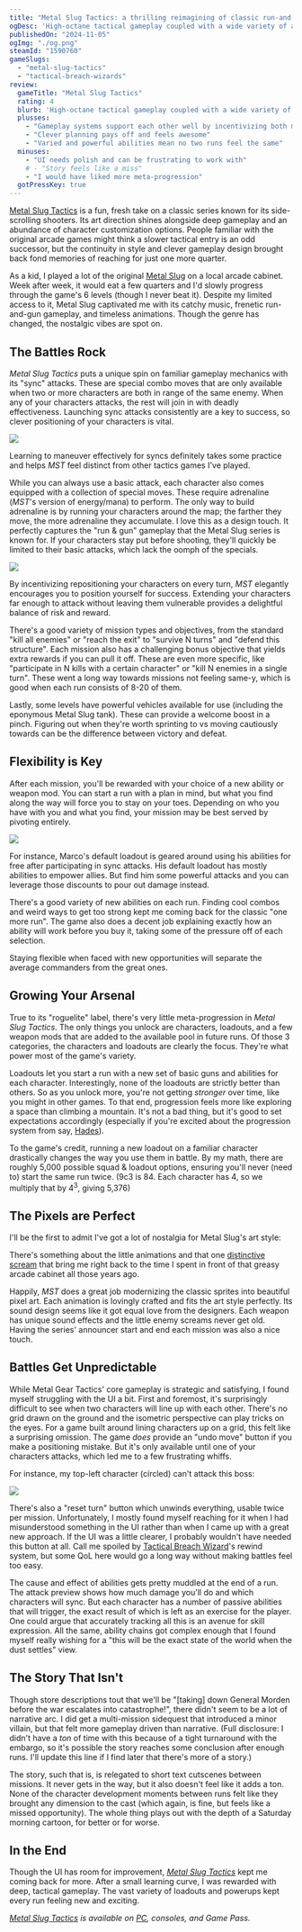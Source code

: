 ```yaml
---
title: "Metal Slug Tactics: a thrilling reimagining of classic run-and-gun gameplay"
ogDesc: 'High-octane tactical gameplay coupled with a wide variety of abilities kept me coming back for "one more run".'
publishedOn: "2024-11-05"
ogImg: "./og.png"
steamId: "1590760"
gameSlugs:
  - "metal-slug-tactics"
  - "tactical-breach-wizards"
review:
  gameTitle: "Metal Slug Tactics"
  rating: 4
  blurb: 'High-octane tactical gameplay coupled with a wide variety of abilities kept me coming back for "one more run".'
  plusses:
    - "Gameplay systems support each other well by incentivizing both mobility and positioning"
    - "Clever planning pays off and feels awesome"
    - "Varied and powerful abilities mean no two runs feel the same"
  minuses:
    - "UI needs polish and can be frustrating to work with"
    # - "Story feels like a miss"
    - "I would have liked more meta-progression"
  gotPressKey: true
---
```


[Metal Slug Tactics](https://metalslugtactics.com/) is a fun, fresh take on a classic series known for its side-scrolling shooters. Its art direction shines alongside deep gameplay and an abundance of character customization options. People familiar with the original arcade games might think a slower tactical entry is an odd successor, but the continuity in style and clever gameplay design brought back fond memories of reaching for just one more quarter.

<YoutubeEmbed youtubeId="ljVNq3x2g_4" />

As a kid, I played a lot of the original [Metal Slug](/games/metal-slug/) on a local arcade cabinet. Week after week, it would eat a few quarters and I'd slowly progress through the game's 6 levels (though I never beat it). Despite my limited access to it, Metal Slug captivated me with its catchy music, frenetic run-and-gun gameplay, and timeless animations. Though the genre has changed, the nostalgic vibes are spot on.

## The Battles Rock

_Metal Slug Tactics_ puts a unique spin on familiar gameplay mechanics with its "sync" attacks. These are special combo moves that are only available when two or more characters are both in range of the same enemy. When any of your characters attacks, the rest will join in with deadly effectiveness. Launching sync attacks consistently are a key to success, so clever positioning of your characters is vital.

![](./sync.jpg)

Learning to maneuver effectively for syncs definitely takes some practice and helps _MST_ feel distinct from other tactics games I've played.

While you can always use a basic attack, each character also comes equipped with a collection of special moves. These require adrenaline (_MST_'s version of energy/mana) to perform. The only way to build adrenaline is by running your characters around the map; the farther they move, the more adrenaline they accumulate. I love this as a design touch. It perfectly captures the "run & gun" gameplay that the Metal Slug series is known for. If your characters stay put before shooting, they'll quickly be limited to their basic attacks, which lack the oomph of the specials.

![](./adrenaline.jpg)

By incentivizing repositioning your characters on every turn, _MST_ elegantly encourages you to position yourself for success. Extending your characters far enough to attack without leaving them vulnerable provides a delightful balance of risk and reward.

There's a good variety of mission types and objectives, from the standard "kill all enemies" or "reach the exit" to "survive N turns" and "defend this structure". Each mission also has a challenging bonus objective that yields extra rewards if you can pull it off. These are even more specific, like "participate in N kills with a certain character" or "kill N enemies in a single turn". These went a long way towards missions not feeling same-y, which is good when each run consists of 8-20 of them.

Lastly, some levels have powerful vehicles available for use (including the eponymous Metal Slug tank). These can provide a welcome boost in a pinch. Figuring out when they're worth sprinting to vs moving cautiously towards can be the difference between victory and defeat.

## Flexibility is Key

After each mission, you'll be rewarded with your choice of a new ability or weapon mod. You can start a run with a plan in mind, but what you find along the way will force you to stay on your toes. Depending on who you have with you and what you find, your mission may be best served by pivoting entirely.

![](./upgrades.png)

For instance, Marco's default loadout is geared around using his abilities for free after participating in sync attacks. His default loadout has mostly abilities to empower allies. But find him some powerful attacks and you can leverage those discounts to pour out damage instead.

There's a good variety of new abilities on each run. Finding cool combos and weird ways to get too strong kept me coming back for the classic "one more run". The game also does a decent job explaining exactly how an ability will work before you buy it, taking some of the pressure off of each selection.

Staying flexible when faced with new opportunities will separate the average commanders from the great ones.

## Growing Your Arsenal

True to its "roguelite" label, there's very little meta-progression in _Metal Slug Tactics_. The only things you unlock are characters, loadouts, and a few weapon mods that are added to the available pool in future runs. Of those 3 categories, the characters and loadouts are clearly the focus. They're what power most of the game's variety.

Loadouts let you start a run with a new set of basic guns and abilities for each character. Interestingly, none of the loadouts are strictly better than others. So as you unlock more, you're not getting _stronger_ over time, like you might in other games. To that end, progression feels more like exploring a space than climbing a mountain. It's not a bad thing, but it's good to set expectations accordingly (especially if you're excited about the progression system from say, [Hades](/games/hades/)).

To the game's credit, running a new loadout on a familiar character drastically changes the way you use them in battle. By my math, there are roughly 5,000 possible squad & loadout options, ensuring you'll never (need to) start the same run twice. (9c3 is 84. Each character has 4, so we multiply that by 4<sup>3</sup>, giving 5,376)

## The Pixels are Perfect

I'll be the first to admit I've got a lot of nostalgia for Metal Slug's art style:

<YoutubeEmbed youtubeId="3x9ReF35t98" />

There's something about the little animations and that one [distinctive scream](https://www.youtube.com/watch?v=sJveGEWq69w) that bring me right back to the time I spent in front of that greasy arcade cabinet all those years ago.

Happily, _MST_ does a great job modernizing the classic sprites into beautiful pixel art. Each animation is lovingly crafted and fits the art style perfectly. Its sound design seems like it got equal love from the designers. Each weapon has unique sound effects and the little enemy screams never get old. Having the series' announcer start and end each mission was also a nice touch.

## Battles Get Unpredictable

While Metal Gear Tactics' core gameplay is strategic and satisfying, I found myself struggling with the UI a bit. First and foremost, it's surprisingly difficult to see when two characters will line up with each other. There's no grid drawn on the ground and the isometric perspective can play tricks on the eyes. For a game built around lining characters up on a grid, this felt like a surprising omission. The game _does_ provide an "undo move" button if you make a positioning mistake. But it's only available until one of your characters attacks, which led me to a few frustrating whiffs.

For instance, my top-left character (circled) can't attack this boss:

![](./adjacent.jpg)

There's also a "reset turn" button which unwinds everything, usable twice per mission. Unfortunately, I mostly found myself reaching for it when I had misunderstood something in the UI rather than when I came up with a great new approach. If the UI was a little clearer, I probably wouldn't have needed this button at all. Call me spoiled by [Tactical Breach Wizard](/games/tactical-breach-wizards/)'s rewind system, but some QoL here would go a long way without making battles feel too easy.

The cause and effect of abilities gets pretty muddled at the end of a run. The attack preview shows how much damage you'll do and which characters will sync. But each character has a number of passive abilities that will trigger, the exact result of which is left as an exercise for the player. One could argue that accurately tracking all this is an avenue for skill expression. All the same, ability chains got complex enough that I found myself really wishing for a "this will be the exact state of the world when the dust settles" view.

## The Story That Isn't

Though store descriptions tout that we'll be "[taking] down General Morden before the war escalates into catastrophe!", there didn't seem to be a lot of narrative arc. I did get a multi-mission sidequest that introduced a minor villain, but that felt more gameplay driven than narrative. (Full disclosure: I didn't have a _ton_ of time with this because of a tight turnaround with the embargo, so it's possible the story reaches some conclusion after enough runs. I'll update this line if I find later that there's more of a story.)

The story, such that is, is relegated to short text cutscenes between missions. It never gets in the way, but it also doesn't feel like it adds a ton. None of the character development moments between runs felt like they brought any dimension to the cast (which again, is fine, but feels like a missed opportunity). The whole thing plays out with the depth of a Saturday morning cartoon, for better or for worse.

## In the End

Though the UI has room for improvement, _[Metal Slug Tactics](https://metalslugtactics.com/)_ kept me coming back for more. After a small learning curve, I was rewarded with deep, tactical gameplay. The vast variety of loadouts and powerups kept every run feeling new and exciting.

<ReviewSummary review={props.frontmatter.review} />

_[Metal Slug Tactics](/games/metal-slug-tactics/) is available on [PC](https://store.steampowered.com/app/1590760/Metal_Slug_Tactics/), consoles, and Game Pass._
